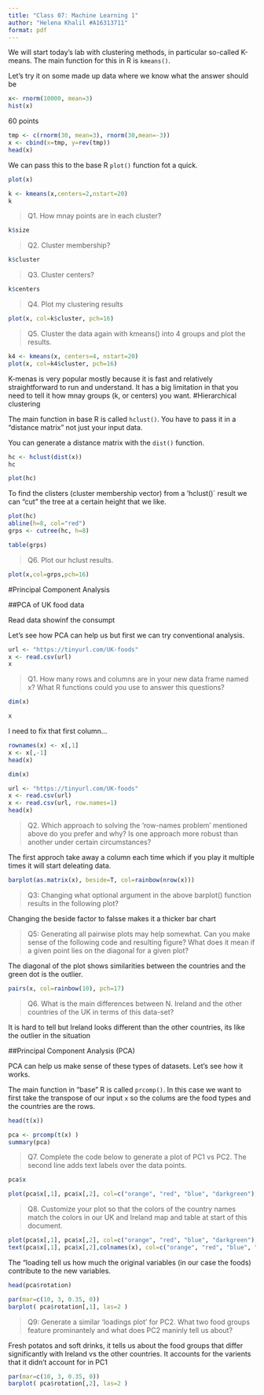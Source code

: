 ```yaml
---
title: "Class 07: Machine Learning 1"
author: "Helena Khalil #A16313711"
format: pdf
---
```


We will start today's lab with clustering methods, in particular so-called K-means. The main function for this in R is `kmeans()`. 

Let's try it on some made up data where we know what the answer should be 

```r
x<- rnorm(10000, mean=3)
hist(x)
```


60 points 
```r
tmp <- c(rnorm(30, mean=3), rnorm(30,mean=-3))
x <- cbind(x=tmp, y=rev(tmp))
head(x)
```

We can pass this to the base R `plot()` function fot a quick. 
```r
plot(x)
```

```r
k <- kmeans(x,centers=2,nstart=20)
k

```
>Q1. How mnay points are in each cluster? 

```r
k$size
```

>Q2. Cluster membership?

```r
k$cluster
```


>Q3. Cluster centers? 

```r
k$centers
```

>Q4. Plot my clustering results

```r
plot(x, col=k$cluster, pch=16)
```


>Q5. Cluster the data again with kmeans() into 4 groups and plot the results. 

```r
k4 <- kmeans(x, centers=4, nstart=20)
plot(x, col=k4$cluster, pch=16)

```
K-menas is very popular mostly because it is fast and relatively straightforward to run and understand. It has a big limitation in that you need to tell it how mnay groups (k, or centers) you want. 
#Hierarchical clustering 

The main function in base R is called `hclust()`. You have to pass it in a "distance matrix" not just your input data. 

You can generate a distance matrix with the `dist()` function. 

```r
hc <- hclust(dist(x))
hc
```

```r
plot(hc)
```
To find the clisters (cluster membership vector) from a 'hclust()` result we can "cut" the tree at a certain height that we like. 

```r
plot(hc)
abline(h=8, col="red")
grps <- cutree(hc, h=8)
```

```r
table(grps)
```

>Q6. Plot our hclust results. 

```r
plot(x,col=grps,pch=16)
```

#Principal Component Analysis 

##PCA of UK food data 

Read  data showinf the consumpt

Let's see how PCA can help us but first we can try conventional analysis. 

```r
url <- "https://tinyurl.com/UK-foods"
x <- read.csv(url)
x
```

>Q1. How many rows and columns are in your new data frame named x? What R functions could you use to answer this questions?

```r
dim(x)
```
```r
x
```
 I need to fix that first column...
```r
rownames(x) <- x[,1]
x <- x[,-1]
head(x)
```
```r
dim(x)
```

```r
url <- "https://tinyurl.com/UK-foods"
x <- read.csv(url)
x <- read.csv(url, row.names=1)
head(x)
```


>Q2. Which approach to solving the ‘row-names problem’ mentioned above do you prefer and why? Is one approach more robust than another under certain circumstances?

The first approch take away a column each time which if you play it multiple times it will start deleating data. 

```r
barplot(as.matrix(x), beside=T, col=rainbow(nrow(x)))
```
>Q3: Changing what optional argument in the above barplot() function results in the following plot?

Changing the beside factor to falsse makes it a thicker bar chart 


>Q5: Generating all pairwise plots may help somewhat. Can you make sense of the following code and resulting figure? What does it mean if a given point lies on the diagonal for a given plot?

The diagonal of the plot shows similarities between the countries and the green dot is the outlier. 

```r
pairs(x, col=rainbow(10), pch=17)
```

>Q6. What is the main differences between N. Ireland and the other countries of the UK in terms of this data-set?

It is hard to tell but Ireland looks different than the other countries, its like the outlier in the situation 

##Principal Component Analysis (PCA)

PCA can help us make sense of these types of datasets. Let's see how it works.

The main function in "base" R is called `prcomp()`. In this case we want to first take the transpose of our input `x` so the colums are the food types and the countries are the rows. 

```r
head(t(x))
```

```r
pca <- prcomp(t(x) )
summary(pca)
```

>Q7. Complete the code below to generate a plot of PC1 vs PC2. The second line adds text labels over the data points.

```r
pca$x
```
```r
plot(pca$x[,1], pca$x[,2], col=c("orange", "red", "blue", "darkgreen"), pch=16)
```
>Q8. Customize your plot so that the colors of the country names match the colors in our UK and Ireland map and table at start of this document.

```r
plot(pca$x[,1], pca$x[,2], col=c("orange", "red", "blue", "darkgreen"), pch=16)
text(pca$x[,1], pca$x[,2],colnames(x), col=c("orange", "red", "blue", "darkgreen"))
```

The "loading tell us how much the original variables (in our case the foods) contribute to the new variables. 
```r
head(pca$rotation)
```

```r
par(mar=c(10, 3, 0.35, 0))
barplot( pca$rotation[,1], las=2 )
```
>Q9: Generate a similar ‘loadings plot’ for PC2. What two food groups feature prominantely and what does PC2 maninly tell us about?

Fresh potatos and soft drinks, it tells us about the food groups that differ significantly with Ireland vs the other countries. It accounts for the varients that it didn't account for in PC1 

```r
par(mar=c(10, 3, 0.35, 0))
barplot( pca$rotation[,2], las=2 )
```

